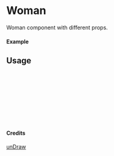 
<Meta of={Woman} title="unDraw/Woman" />

# Woman

Woman component with different props.

#### Example

<Canvas of={Woman.Primary} />

## Usage

```ts
import { Woman } from "yadl-ui";

const Example = () => {
  return (
      <Woman />
  );
};

export default Example;
```

#### Credits
[unDraw](https://undraw.co/illustrations)
